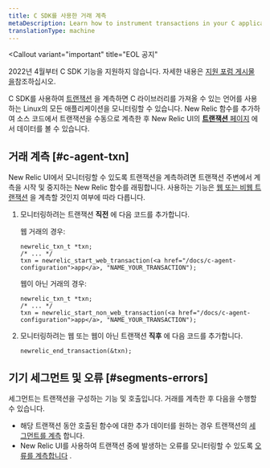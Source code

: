 ```yaml
---
title: C SDK를 사용한 거래 계측
metaDescription: Learn how to instrument transactions in your C application so you can monitor them with New Relic.
translationType: machine
---
```


<Callout
  variant="important"
  title="EOL 공지"
>
  2022년 4월부터 C SDK 기능을 지원하지 않습니다. 자세한 내용은 [지원 포럼 게시물 을](https://discuss.newrelic.com/t/q1-bulk-eol-announcement-fy23/181744)참조하십시오.
</Callout>

C SDK를 사용하여 [트랜잭션](/docs/apm/transactions/intro-transactions/transactions-new-relic-apm) 을 계측하면 C 라이브러리를 가져올 수 있는 언어를 사용하는 Linux의 모든 애플리케이션을 모니터링할 수 있습니다. New Relic 함수를 추가하여 소스 코드에서 트랜잭션을 수동으로 계측한 후 New Relic UI의 [**트랜잭션** 페이지](/docs/apm/applications-menu/monitoring/transactions-page) 에서 데이터를 볼 수 있습니다.

## 거래 계측 [#c-agent-txn]

New Relic UI에서 모니터링할 수 있도록 트랜잭션을 계측하려면 트랜잭션 주변에서 계측을 시작 및 중지하는 New Relic 함수를 래핑합니다. 사용하는 기능은 [웹 또는 비웹 트랜잭션](/docs/apm/transactions/intro-transactions/transactions-new-relic-apm#types) 을 계측할 것인지 여부에 따라 다릅니다.

1. 모니터링하려는 트랜잭션 **직전** 에 다음 코드를 추가합니다.

   웹 거래의 경우:

   ```
   newrelic_txn_t *txn;
   /* ... */
   txn = newrelic_start_web_transaction(<a href="/docs/c-agent-configuration">app</a>, "NAME_YOUR_TRANSACTION");
   ```

   웹이 아닌 거래의 경우:

   ```
   newrelic_txn_t *txn;
   /* ... */
   txn = newrelic_start_non_web_transaction(<a href="/docs/c-agent-configuration">app</a>, "NAME_YOUR_TRANSACTION");
   ```

2. 모니터링하려는 웹 또는 웹이 아닌 트랜잭션 **직후** 에 다음 코드를 추가합니다.

   ```
   newrelic_end_transaction(&txn);
   ```

## 기기 세그먼트 및 오류 [#segments-errors]

세그먼트는 트랜잭션을 구성하는 기능 및 호출입니다. 거래를 계측한 후 다음을 수행할 수 있습니다.

* 해당 트랜잭션 동안 호출된 함수에 대한 추가 데이터를 원하는 경우 트랜잭션의 [세그먼트를 계측](/docs/instrument-segments-c-agent) 합니다.
* New Relic UI를 사용하여 트랜잭션 중에 발생하는 오류를 모니터링할 수 있도록 [오류를 계측합니다](/docs/instrument-errors-c-agent) .